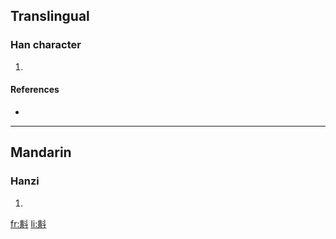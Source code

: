 ==Translingual==

===Han character===
{{Han char|rn=68|rad=斗|as=12|sn=16|four=4480<sub>0</sub>|canj=廿金卜十 (TCYJ)}}

# {{defn|Han|sort=斗12}}

====References====
* {{Han ref|kx=0478.280|dkj=13528|dj=0837.180|hdz=32256.070|uh=65A2|ud=26018|bh=E9B2|bd=59826}}

----

==Mandarin==

===Hanzi===
{{cmn-hanzi|pin=[[tǒu]] ([[tou3]]), [[zhú]] ([[zhu2]])|wg=t'ou<sup>3</sup>, chu<sup>2</sup>}}

# {{defn|Mandarin}}

[[fr:斢]]
[[li:斢]]